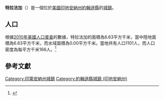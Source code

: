 {{noteTA
|G1=USState
|G2=地名
|G3=Unit
}}
{{Infobox settlement
|name            = 特拉法加
|native_name = Trafalgar
|settlement_type          = [[鎮|城鎮]]
|image_skyline            = Ichs.jpg
|imagesize                = 250px
|image_map                = Johnson County Indiana Incorporated and Unincorporated areas Trafalgar Highlighted 1876310.svg
|mapsize                  = 250px
|subdivision_type         = [[世界政區索引|國家]]
|subdivision_type1        = [[美国州份|州份]]
|subdivision_type2        = [[印地安納州行政區劃|縣]]
|subdivision_name         = [[美国|美国]]
|subdivision_name1        = [[印地安納州|印地安納州]]
|subdivision_name2        = [[約翰遜縣_(印地安納州)|約翰遜縣]]
|elevation_ft             = 827
|elevation_m              = 252
|timezone                 = [[北美东部时区|CST]]
|area_total_km2           = 6.63
|area_land_km2            = 6.63
|area_water_km2           = 0.00
|area_total_sq_mi         = 
|area_land_sq_mi          = 
|area_water_sq_mi         = 
|population_as_of         = [[2010年美國人口普查|2010]]
|population_footnotes     = 
|population_total         = 1101
|population_density_km2   = auto
|population_density_sq_mi = auto
|utc_offset               = -5
|coordinates              = {{coord|39|24|51|N|86|09|12|W|display=inline,title}}
| coor_pinpoint           = 
| coordinates_footnotes   = 
|timezone_DST             = EDT
|utc_offset_DST           = -4
|postal_code_type         = [[美國郵區編號|郵區編號]]
|postal_code              = 46181
|area_code                = {{link-en|电话区号219|Area code 219|219}}
|blank_name = [[地名信息系统|GNIS ID]]
|blank_info = 444851<ref name="GNIS">{{cite gnis|444851|Trafalgar}}</ref>
}}
'''特拉法加'''（{{lang-en|Trafalgar}}）是一個位於[[美國|美國]][[印地安納州|印地安納州]][[約翰遜縣_(印地安納州)|約翰遜縣]]的[[鎮|城鎮]]。

== 人口 ==
根據[[2010年美國人口普查|2010年美國人口普查]]的數據，特拉法加的面積為6.63平方千米，當中陸地面積為6.63平方千米，而水域面積為0.00平方千米。當地共有人口1101人，而人口密度為每平方千米166人。<ref name="GR8">{{cite web|url=http://factfinder2.census.gov|publisher=[[美国人口调查局|美国人口调查局]]|accessdate=2011-05-14|title=American FactFinder|archive-date=2013-09-11|archive-url=https://web.archive.org/web/20130911234518/http://factfinder2.census.gov/|dead-url=no}}</ref>

== 參考文獻 ==
{{reflist}}
{{約翰遜縣 (印地安納州)}}
{{Indiana-geo-stub}}
{{DEFAULTSORT:Trafalgar, Indiana}}
[[Category:印第安納州城鎮|Category:印第安納州城鎮]]
[[Category:約翰遜縣城鎮_(印地安納州)|Category:約翰遜縣城鎮 (印地安納州)]]